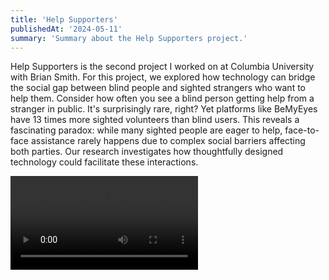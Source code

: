 ```yaml
---
title: 'Help Supporters'
publishedAt: '2024-05-11'
summary: 'Summary about the Help Supporters project.'
---
```


Help Supporters is the second project I worked on at Columbia University with Brian Smith. For this project, we explored how technology can bridge the social gap between blind people and sighted strangers who want to help them. Consider how often you see a blind person getting help from a stranger in public. It's surprisingly rare, right? Yet platforms like BeMyEyes have 13 times more sighted volunteers than blind users. This reveals a fascinating paradox: while many sighted people are eager to help, face-to-face assistance rarely happens due to complex social barriers affecting both parties. Our research investigates how thoughtfully designed technology could facilitate these interactions.

<Video src="/help_supporters/help_supporters_presentation.mp4" />

## The Challenge of Public Space Assistance

The paradox of public assistance for blind and low-vision (BLV) individuals presents a compelling challenge in accessibility research. While many sighted people are eager to help BLV individuals—as evidenced by platforms like BeMyEyes, which has thirteen times more sighted volunteers than BLV users—face-to-face assistance in public spaces remains surprisingly rare. This disconnect stems not from technological limitations but from complex social barriers affecting both parties. BLV individuals often experience anxiety about approaching and asking strangers for help, while sighted people frequently struggle with uncertainty about when and how to offer assistance. Even when help does occur, both parties face significant challenges in effective communication and boundary respect.

## Project Overview and Research Goals

We explored innovative technological approaches to facilitate face-to-face help between BLV and sighted strangers by systematically investigating the entire help process. Through extensive mixed-ability research-through-design methodology, we developed and evaluated four distinct prototypes that address different aspects of help interactions. Our approach recognizes that successful assistance comprises two critical phases: the connection phase, where help is initially sought and offered, and the collaboration phase, where aid is actively provided.

The research specifically aimed to answer four crucial questions: how technology should facilitate the initial connection between BLV and sighted individuals, what information should be exchanged during this connection, what types of information should be provided during the actual helping process, and how this information should be presented to maximize effectiveness while maintaining social comfort.

## Connection Phase Approaches

The Person-Finder Glasses represent our first approach to facilitating initial connections between BLV individuals and potential helpers. This HoloLens-based solution empowers BLV users with unprecedented agency in locating potential helpers in their environment. The system employs sophisticated computer vision technology to detect nearby individuals and provides audio cues that guide BLV users toward them. The audio feedback system is designed to support natural walking patterns and appropriate social distance maintenance, enabling more confident and socially acceptable approaches to potential helpers.

<Image 
  src="/help_supporters/person_finder_glasses.png"
  alt=""
  width={800}
  height={600}
  caption="The Person-Finder Glasses helping a BLV user locate and greet people in a public space, shown from side view (left) with auditory cues and overhead plan view (right) illustrating person detection."
/>

The Volunteer Platform takes a fundamentally different approach to the connection challenge. This mobile application creates a structured environment for matching BLV users with nearby sighted volunteers. The platform allows BLV users to articulate specific needs, time requirements, and preferences, while sighted volunteers can indicate their availability, experience level, and location. This system addresses social anxiety in both direct approaches and unsolicited help offers by creating a mutually consensual framework for assistance.

## Collaboration Phase Approaches

The Pictorial Display prototype represents a novel approach to improving help quality once a connection is established. This wearable screen, mounted on the BLV user's chest, displays real-time guidance using carefully designed Bitmoji illustrations. The system serves multiple purposes: it provides immediate feedback to sighted helpers about their assistance techniques, creates a more lighthearted atmosphere during interactions, and helps establish clear communication protocols. The visual messaging system was designed to be informative and socially acceptable, with content carefully calibrated to maintain the dignity of both parties.

The Vague Directions Flagger addresses the common problem of imprecise or visually dependent language in help situations. This smartphone application actively monitors sighted helpers' speech in real-time, employing sophisticated natural language processing to identify potentially problematic phrases or descriptions. When vague or confusing language is detected, the system suggests more specific alternatives to the sighted helper. This approach allows for immediate correction of common communication issues while avoiding public embarrassment or disruption of social interaction.

## Technical Implementation

The Person-Finder Glasses prototype is built on Microsoft HoloLens using Unity's development framework. It leverages Microsoft's Holographic Face Tracking API for real-time face detection and processing. The system implements a spatial audio framework for directional guidance, with carefully calibrated feedback algorithms that account for natural walking patterns and maintain appropriate social distances through continuous monitoring. For the Volunteer Platform, it is deployed as a React.js web application with mobile-first responsive design principles. Its core functionality revolves around a real-time location-based matching engine that connects users based on their stored profiles and preferences. The platform features an accessibility-focused UI and implements secure communication channels between matched users.

Running on a custom HTML and JavaScript dashboard, the Pictorial Display implementation centers on a wearable smartphone interface that integrates Bitmoji for dynamic visual feedback. It includes a real-time message selection algorithm and remote control capabilities for study facilitators, with display parameters optimized for public visibility. Designed as a React.js mobile application, the Vague Directions Flagger processes speech input in real time and employs natural language processing to identify vague directional terms, matching them against a comprehensive phrase database. The system delivers private feedback through a context-aware suggestion engine.

## Study Design

Our evaluation involved a carefully designed mixed-ability study with 20 participants, evenly split between BLV individuals with varying levels of visual impairment and sighted university students. The study methodology was structured to gather comprehensive data about the prototypes' technical effectiveness and impact on social interaction dynamics.

Each two-hour study session paired BLV and sighted participants to test all four prototypes in realistic public spaces, including building lobbies, lounges, and cafes. The study began with detailed pre-study interviews about past help experiences, followed by carefully structured prototype testing sessions. The testing phase employed Wizard-of-Oz techniques where necessary to ensure consistent functionality while gathering authentic interaction data.

The study environment selection was intentionally varied to capture data about how the prototypes performed in different social and physical contexts. Experimenters coordinated the interactions throughout the sessions, maintaining careful control over testing conditions while allowing natural interaction patterns to emerge.

## Connection Phase Insights

When evaluating different connection approaches, BLV and sighted participants favored the app-based Volunteer Platform over the Person-Finder Glasses. Through discrete interaction options, this platform effectively reduced social pressure by allowing sighted helpers to decline requests without confrontation while allowing BLV users to review helper profiles before initiating contact. A notable benefit emerged in how the platform cultivated a BLV-friendly community identity, as sighted volunteers' mere presence indicated their openness to helping, instilling greater confidence in BLV users compared to approaching strangers.

<Gif src="/help_supporters/help_supporters_interactions.gif" alt="" caption="Help Supporters prototypes in action: App interface for making connections, chest-mounted display for guidance reminders, and phone-based feedback for navigation instructions." />

Critical information preferences surfaced during the connection phase, highlighting the importance of understanding potential helpers' experience and familiarity with assisting people with visual impairments. Safety and trust considerations played a significant role, leading some participants, especially women, to express preferences for specific helper demographics. Mutual understanding of availability and location information proved essential for both parties, helping establish appropriate expectations and prevent uncomfortable situations.

## Collaboration Phase Insights

Real-time feedback about language and directions proved invaluable to sighted helpers, with Pictorial Display's Bitmoji illustrations emerging as particularly effective for quick comprehension. Despite actively seeking guidance on their assistance techniques, helpers strongly preferred receiving feedback about mistakes privately through personal devices rather than public displays. Notably, assistance quality improved significantly when helpers received content that enhanced their understanding and empathy toward BLV experiences.

Successful interactions required careful balancing of eye contact, environmental awareness, and information display positioning. Helpers faced the challenge of maintaining social connections through eye contact while observing their surroundings and processing supplementary guidance from help supporters. A delicate balance emerged between providing automated support and preserving BLV individuals' autonomy, emphasizing the importance of allowing users to maintain agency in their interactions when desired.

<Image 
  src="/help_supporters/interdependence_framwork.png"
  alt=""
  width={800}
  height={600}
  caption="A diagram showing how assistive technology enables interaction between BLV and sighted individuals through three phases: interdependence, connection, and collaboration."
/>

## Broader Implications

The findings from this research have significant implications for the design of assistive technologies that aim to facilitate social interaction. The success of the platform-based approach suggests that technological interventions in social assistance should focus on creating structured environments for interaction while maintaining user autonomy and dignity. This research also demonstrates the importance of considering technical and social aspects in assistive technology design.

The most successful prototypes balanced practical functionality with social acceptability, suggesting a framework for future developments in this field. We remain steadfast in understanding how technology can bridge social gaps while respecting and enhancing human interaction patterns. As cities and public spaces become increasingly complex, the role of such supportive technologies in facilitating inclusive social interaction becomes increasingly crucial.